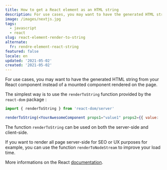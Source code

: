 ```yaml
---
title: How to get a React element as an HTML string
description: For use cases, you may want to have the generated HTML string from your React component instead of a mounted component rendered on the page. The simplest way is to use the renderToString function provided by the react-dom package.
image: /images/nextjs.jpg
tags:
  - javascript
  - react
slug: react-element-render-to-string
alternate:
  fr: rendre-element-react-string
featured: false
locale: en
updated: '2021-05-02'
created: '2021-05-02'
---
```


For use cases, you may want to have the generated HTML string from your React component instead of a mounted component rendered on the page.

The simplest way is to use the `renderToString` function provided by the `react-dom` package :

```jsx
import { renderToString } from 'react-dom/server'

renderToString(<YourAwesomeComponent props1="value1" props2={{ value: '2' }} />)
```

The function `renderToString` can be used on both the server-side and client-side.

If you want to render all page server-side for SEO or UX purposes for example, you can use the function `renderToNodeStream` to improve your load time.

More informations on the React [documentation](https://reactjs.org/docs/react-dom-server.html).
